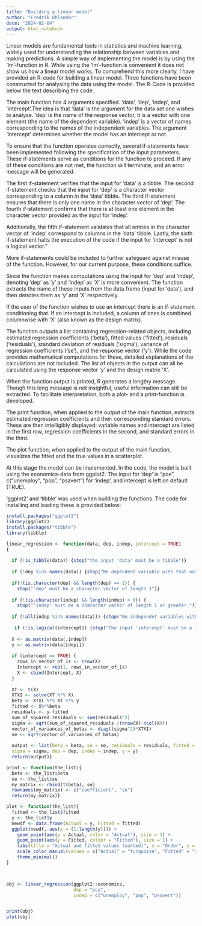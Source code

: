 ```yaml
---
title: "Building a linear model"
author: "Fredrik Öhlander"
date: "2024-02-04"
output: html_notebook
---
```


Linear models are fundamental tools in statistics and machine learning, widely 
used for understanding the relationship between variables and making 
predictions. A simple way of implementing the model is by using the 
'lm'-function in R. While using the 'lm'-function is convenient it does not show
us how a linear model works. To comprehend this more clearly, I have provided an R-code for building a linear model. Three functions have been constructed for
analysing the data using the model. The R-Code is provided
below the text describing the code.

The main function has 4 arguments specified. 'data', 'dep', 'indep', and 'intercept'.The idea is that 'data' is the argument for the data set one wishes 
to analyse. 'dep' is the name of the response vector, it is a vector with one element (the name of the dependent variable). 'indep' is a vector of names corresponding to the names of the independent variables. The argument 'intercept' determines whether the model has an intercept or not.

To ensure that the function operates correctly, several if-statements have been implemented following the specification of the input parameters. These 
if-statements serve as conditions for the function to proceed. If any of these conditions are not met, the function will terminate, and an error message will 
be generated.

The first if-statement verifies that the input for 'data' is a tibble. The 
second if-statement checks that the input for 'dep' is a character vector corresponding to a column in the 'data' tibble. The third if-statement ensures 
that there is only one name in the character vector of 'dep'. The fourth if-statement confirms that there is at least one element in the character vector provided as the input for 'indep'.

Additionally, the fifth if-statement validates that all entries in the character vector of 'indep' correspond to columns in the 'data' tibble. Lastly, the sixth if-statement halts the execution of the code if the input for 'intercept' is not
a logical vector."

More if-statements could be included to further safeguard against misuse 
of the function. However, for our current purpose, these conditions suffice.

Since the function makes computations using the input for 'dep' and 'indep', denoting 'dep' as 'y' and 'indep' as 'X' is more convenient. The function 
extracts the name of these inputs from the data frame (input for 'data'), and 
then denotes them as 'y' and 'X' respectively.

If the user of the function wishes to use an intercept there is an if-statement
conditioning that. If an intercept is included, a column of ones is combined columnwise with 'X' (also known as the design matrix).

The function outputs a list containing regression-related objects, including estimated regression coefficients ('beta'), fitted values ('fitted'), residuals 
('residuals'), standard deviation of residuals ('sigma'), variance of regression coefficients ('se'), and the response vector ('y'). While the code provides mathematical computations for these, detailed explanations of the calculations 
are not included. The list of objects in the output can all be calculated using
the response vector 'y' and the design matrix 'X'.

When the function output is printed, R generates a lengthy message. Though this 
long message is not insightful, useful information can still be extracted. To facilitate interpretation, both a plot- and a print-function is developed.

The print function, when applied to the output of the main function, extracts estimated regression coefficients and their corresponding standard errors. These
are then intelligibly displayed: variable names and intercept are listed in the first row, regression coefficients in the second, and standard errors in the 
third.

The plot function, when applied to the output of the main function, visualizes the fitted and the true values in a scatterplot.

At this stage the model can be implemented. In the code, the model is built
using the economics-data from ggplot2. The input for 'dep' is "pce", 
c("unemploy", "pop", "psavert") for 'indep', and intercept is left on default
(TRUE).

'ggplot2' and 'tibble' was used when building the functions. The code for
installing and loading these is provided below:

```r
install.packages("ggplot2")
library(ggplot2)
install.packages("tibble")
library(tibble)

linear_regression <- function(data, dep, indep, intercept = TRUE)
{
  
  if (!is_tibble(data)) {stop("the input 'data' must be a tibble")}
  
  if (!dep %in% names(data)) {stop("No dependent variable with that name in your tibble of data")} #If there is no variable named 'dep' in 'data' stop.
  
  if(!(is.character(dep) && length(dep) == 1)) {
    stop("'dep' must be a character vector of length 1")}
  
  if (!(is.character(indep) && length(indep) > 0)) {
    stop("'indep' must be a character vector of length 1 or greater.")}
  
  if (!all(indep %in% names(data))) {stop("No independet variables with that name in your tibble of data")}
  
   if (!is.logical(intercept)) {stop("The input 'intercept' must be a logical variable")}
  
  X <- as.matrix(data[,indep])
  y <- as.matrix(data[[dep]])
  
  if (intercept == TRUE) {
    rows_in_vector_of_1s <- nrow(X)  
    Intercept <- rep(1, rows_in_vector_of_1s) 
    X <- cbind(Intercept, X) 
  }
  
  XT <- t(X) 
  XTXI <- solve(XT %*% X) 
  beta <- XTXI %*% XT %*% y 
  fitted <- X%*%beta
  residuals <- y-fitted 
  sum_of_squared_residuals <- sum(residuals^2) 
  sigma <- sqrt(sum_of_squared_residuals /(nrow(X)-ncol(X)))  
  vector_of_variances_of_betas <- diag((sigma^2)*XTXI) 
  se <- sqrt(vector_of_variances_of_betas) 
  
  output <- list(beta = beta, se = se, residuals = residuals, fitted = fitted, 
  sigma = sigma, dep = dep, indep = indep, y = y)
  return(output)} 

print <- function(the_list){ 
  beta <- the_list$beta
  se <- the_list$se
  my_matrix <- rbind(t(beta), se)
  rownames(my_matrix) <- c("coefficient", "se")
  return(my_matrix)}

plot <- function(the_list){ 
  fitted <- the_list$fitted
  y <- the_list$y
  newdf <- data.frame(Actual = y, Fitted = fitted)
  ggplot(newdf, aes(x = (1:length(y)))) +
    geom_point(aes(y = Actual, color = "Actual"), size = 1) +
    geom_point(aes(y = Fitted, colour = "Fitted"), size = 1) +
    labs(title = "Actual and fitted values (sorted)", x = "Order", y = "Value") +
    scale_color_manual(values = c("Actual" = "turquoise", "Fitted" = "orange", name = "Variable")) +
    theme_minimal()
}



obj <- linear_regression(ggplot2::economics,
                         dep = "pce",
                         indep = c("unemploy", "pop", "psavert"))


print(obj)
plot(obj)
```





